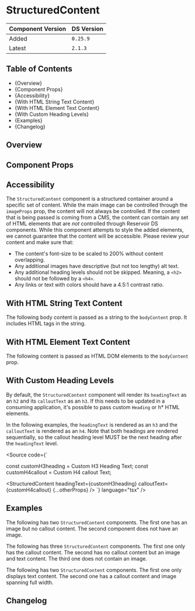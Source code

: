 

<Meta of={StructuredContentStories} />

# StructuredContent

| Component Version | DS Version |
| ----------------- | ---------- |
| Added             | `0.25.9`   |
| Latest            | `2.1.3`    |

## Table of Contents

- {<Link href="#overview" target="_self">Overview</Link>}
- {<Link href="#component-props" target="_self">Component Props</Link>}
- {<Link href="#accessibility" target="_self">Accessibility</Link>}
- {<Link href="#with-html-string-text-content" target="_self">With HTML String Text Content</Link>}
- {<Link href="#with-html-element-text-content" target="_self">With HTML Element Text Content</Link>}
- {<Link href="#with-custom-heading-levels" target="_self">With Custom Heading Levels</Link>}
- {<Link href="#examples" target="_self">Examples</Link>}
- {<Link href="#changelog" target="_self">Changelog</Link>}

## Overview

<Description of={StructuredContentStories} />

## Component Props

<Canvas of={StructuredContentStories.Controls} />

<ArgTypes of={StructuredContentStories.Controls} />

## Accessibility

The `StructuredContent` component is a structured container around a specific
set of content. While the main image can be controlled through the `imageProps`
prop, the content will not always be controlled. If the content that is being
passed is coming from a CMS, the content can contain any set of HTML elements that
are _not_ controlled through Reservoir DS components. While this component
attempts to style the added elements, we cannot guarantee that the content will
be accessible. Please review your content and make sure that:

- The content's font-size to be scaled to 200% without content overlapping.
- Any additional images have descriptive (but not too lengthy) alt text.
- Any additional heading levels should not be skipped. Meaning, a `<h2>` should
  not be followed by a `<h4>`.
- Any links or text with colors should have a 4.5:1 contrast ratio.

## With HTML String Text Content

The following body content is passed as a string to the `bodyContent` prop. It
includes HTML tags in the string.

<Canvas of={StructuredContentStories.WithHTMLStringTextContent} />

## With HTML Element Text Content

The following content is passed as HTML DOM elements to the `bodyContent` prop.

<Canvas of={StructuredContentStories.WithHTMLElementTextContent} />

## With Custom Heading Levels

By default, the `StructuredContent` component will render its `headingText` as
an `h2` and its `calloutText` as an `h3`. If this needs to be updated in a
consuming application, it's possible to pass custom `Heading` or h\* HTML
elements.

In the following examples, the `headingText` is rendered as an `h3` and the
`calloutText` is rendered as an `h4`. Note that both headings are rendered
sequentially, so the callout heading level MUST be the next heading after the
`headingText` level.

<Source
  code={`

const customH3heading = <Heading level="h3">Custom H3 Heading Text</Heading>;
const customH4callout = <Heading level="h4">Custom H4 callout Text</Heading>;

<StructuredContent
  headingText={customH3heading}
  calloutText={customH4callout}
  {...otherProps}
/>
`} language="tsx" />

<Canvas of={StructuredContentStories.WithCustomHeadingsLevels} />

## Examples

The following has two `StructuredContent` components. The first one has an image
but no callout content. The second component does not have an image.

<Canvas of={StructuredContentStories.ExampleWithTwoComponents} />

The following has three `StructuredContent` components. The first one only has
the callout content. The second has no callout content but an image and text content.
The third one does not contain an image.

<Canvas of={StructuredContentStories.ExampleWithThreeComponents} />

The following has two `StructuredContent` components. The first one only displays
text content. The second one has a callout content and image spanning full width.

<Canvas of={StructuredContentStories.ExampleWithMixedContent} />

## Changelog

<ComponentChangelogTable changelogData={changelogData} />
